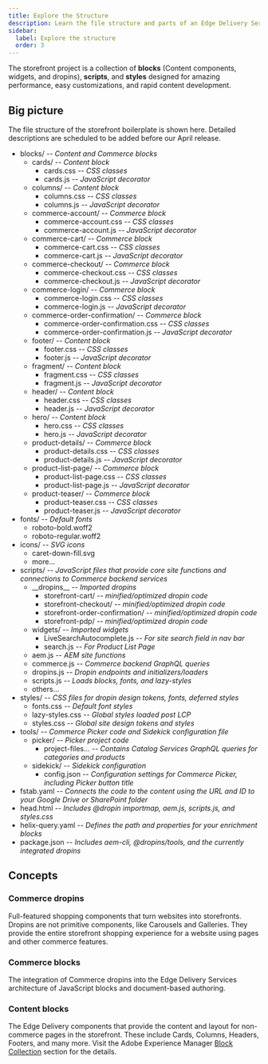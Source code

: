 ```yaml
---
title: Explore the Structure
description: Learn the file structure and parts of an Edge Delivery Services storefront.
sidebar:
  label: Explore the structure
  order: 3
---
```



The storefront project is a collection of **blocks** (Content components, widgets, and dropins), **scripts**, and **styles** designed for amazing performance, easy customizations, and rapid content development.

## Big picture

The file structure of the storefront boilerplate is shown here. Detailed descriptions are scheduled to be added before our April release.

<FileTree>

- blocks/ _-- Content and Commerce blocks_
  - cards/ _-- Content block_
    - cards.css _-- CSS classes_
    - cards.js _-- JavaScript decorator_
  - columns/ _-- Content block_
    - columns.css _-- CSS classes_
    - columns.js _-- JavaScript decorator_
  - commerce-account/ _-- Commerce block_
    - commerce-account.css _-- CSS classes_
    - commerce-account.js _-- JavaScript decorator_
  - commerce-cart/ _-- Commerce block_
    - commerce-cart.css _-- CSS classes_
    - commerce-cart.js _-- JavaScript decorator_
  - commerce-checkout/ _-- Commerce block_
    - commerce-checkout.css _-- CSS classes_
    - commerce-checkout.js _-- JavaScript decorator_
  - commerce-login/ _-- Commerce block_
    - commerce-login.css _-- CSS classes_
    - commerce-login.js _-- JavaScript decorator_
  - commerce-order-confirmation/ _-- Commerce block_
    - commerce-order-confirmation.css _-- CSS classes_
    - commerce-order-confirmation.js _-- JavaScript decorator_
  - footer/ _-- Content block_
    - footer.css _-- CSS classes_
    - footer.js _-- JavaScript decorator_
  - fragment/ _-- Content block_
    - fragment.css _-- CSS classes_
    - fragment.js _-- JavaScript decorator_
  - header/ _-- Content block_
    - header.css _-- CSS classes_
    - header.js _-- JavaScript decorator_
  - hero/ _-- Content block_
    - hero.css _-- CSS classes_
    - hero.js _-- JavaScript decorator_
  - product-details/ _-- Commerce block_
    - product-details.css _-- CSS classes_
    - product-details.js _-- JavaScript decorator_
  - product-list-page/ _-- Commerce block_
    - product-list-page.css _-- CSS classes_
    - product-list-page.js _-- JavaScript decorator_
  - product-teaser/ _-- Commerce block_
    - product-teaser.css _-- CSS classes_
    - product-teaser.js _-- JavaScript decorator_
- fonts/ _-- Default fonts_
  - roboto-bold.woff2
  - roboto-regular.woff2
- icons/ _-- SVG icons_
  - caret-down-fill.svg
  - more...
- scripts/ _-- JavaScript files that provide core site functions and connections to Commerce backend services_
  - \_\_dropins\_\_ _-- Imported dropins_
    - storefront-cart/ _-- minified/optimized dropin code_
    - storefront-checkout/ _-- minified/optimized dropin code_
    - storefront-order-confirmation/ _-- minified/optimized dropin code_
    - storefront-pdp/ _-- minified/optimized dropin code_
  - widgets/ _-- Imported widgets_
    - LiveSearchAutocomplete.js _-- For site search field in nav bar_
    - search.js _-- For Product List Page_
  - aem.js _-- AEM site functions_
  - commerce.js _-- Commerce backend GraphQL queries_
  - dropins.js _-- Dropin endpoints and initializers/loaders_
  - scripts.js _-- Loads blocks, fonts, and lazy-styles_
  - others...
- styles/ _-- CSS files for dropin design tokens, fonts, deferred styles_
  - fonts.css _-- Default font styles_
  - lazy-styles.css _-- Global styles loaded post LCP_
  - styles.css _-- Global site design tokens and styles_
- tools/ _-- Commerce Picker code and Sidekick configuration file_
  - picker/ _-- Picker project code_
    - project-files... _-- Contains Catalog Services GraphQL queries for categories and products_
  - sidekick/ _-- Sidekick configuration_
    - config.json _-- Configuration settings for Commerce Picker, including Picker button title_
- fstab.yaml _-- Connects the code to the content using the URL and ID to your Google Drive or SharePoint folder_
- head.html _-- Includes @dropin importmap, aem.js, scripts.js, and styles.css_
- helix-query.yaml _-- Defines the path and properties for your enrichment blocks_
- package.json _-- Includes aem-cli, @dropins/tools, and the currently integrated dropins_

</FileTree>

## Concepts

<Concepts>

### Commerce dropins

Full-featured shopping components that turn websites into storefronts. Dropins are not primitive components, like Carousels and Galleries. They provide the entire storefront shopping experience for a website using pages and other commerce features.

### Commerce blocks

The integration of Commerce dropins into the Edge Delivery Services architecture of JavaScript blocks and document-based authoring.

### Content blocks

The Edge Delivery components that provide the content and layout for non-commerce pages in the storefront. These include Cards, Columns, Headers, Footers, and many more. Visit the Adobe Experience Manager [Block Collection](https://www.aem.live/developer/block-collection) section for the details.

</Concepts>
